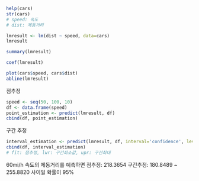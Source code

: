 ```r
help(cars)
str(cars)
# speed: 속도
# dist: 제동거리
```

```r
lmresult <- lm(dist ~ speed, data=cars)
lmresult
```

```r
summary(lmresult)
```

```r
coef(lmresult)
```

```r
plot(cars$speed, cars$dist)
abline(lmresult)
```


점추정
```r
speed <- seq(50, 100, 10)
df <- data.frame(speed)
point_estimation <- predict(lmresult, df)
cbind(df, point_estimation)
```

구간 추정
```r
interval_estimation <- predict(lmresult, df, interval='confidence', level=0.95)
cbind(df, interval_estimation)
# fit: 점추정, lwr: 구간최소값, upr: 구간최대
```

60mi/h 속도의 제동거리를 예측하면
점추정: 218.3654
구간추정: 180.8489 ~ 255.8820 사이일 확률이 95%

